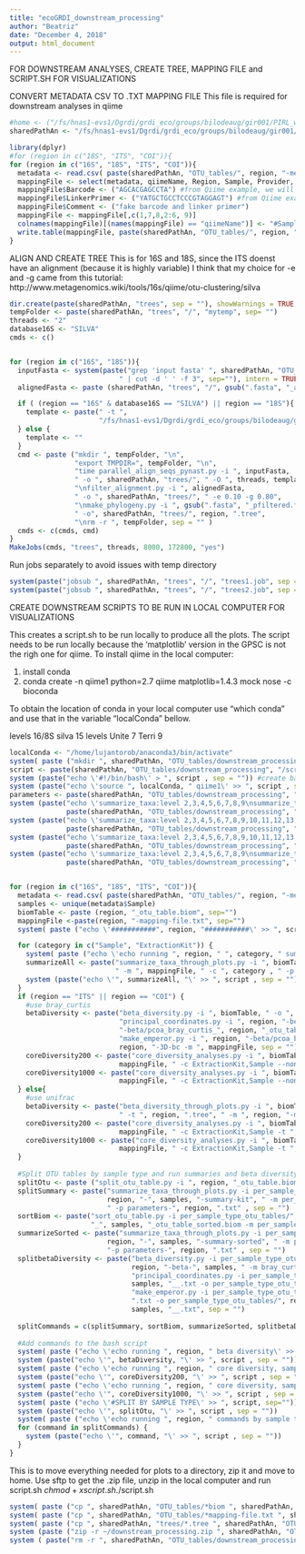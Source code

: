 ```yaml
---
title: "ecoGRDI_downstream_processing"
author: "Beatriz"
date: "December 4, 2018"
output: html_document
---
```


FOR DOWNSTREAM ANALYSES, CREATE TREE, MAPPING FILE and SCRIPT.SH FOR VISUALIZATIONS

CONVERT METADATA CSV TO .TXT MAPPING FILE
This file is required for downstream analyses in qiime

```r
#home <- ("/fs/hnas1-evs1/Dgrdi/grdi_eco/groups/bilodeaug/gir001/PIRL_working/ecoBiomics_Ian/")
sharedPathAn <- "/fs/hnas1-evs1/Dgrdi/grdi_eco/groups/bilodeaug/gir001/PIRL_working/ecoBiomics_Ian/"
```

```r
library(dplyr)
#for (region in c("18S", "ITS", "COI")){
for (region in c("16S", "18S", "ITS", "COI")){
  metadata <- read.csv( paste(sharedPathAn, "OTU_tables/", region, "-metadata.csv", sep=""))
  mappingFile <- select(metadata, qiimeName, Region, Sample, Provider, Experiment, ExtractionKit)
  mappingFile$Barcode <- ("AGCACGAGCCTA") #from Qiime example, we will NOT use this, but need to have it 
  mappingFile$LinkerPrimer <- ("YATGCTGCCTCCCGTAGGAGT") #from Qiime example, we will NOT use this, but need to have it
  mappingFile$Comment <- ("fake barcode and linker primer")
  mappingFile <- mappingFile[,c(1,7,8,2:6, 9)]
  colnames(mappingFile)[(names(mappingFile) == "qiimeName")] <- "#SampleID"
  write.table(mappingFile, paste(sharedPathAn, "OTU_tables/", region, "-mapping-file.txt", sep=""), sep="\t", row.names = F, quote = F) 
}
```

ALIGN AND CREATE TREE
This is for 16S and 18S, since the ITS doenst have an alignment 
(because it is highly variable)
I think that my choice for -e and -g came from this tutorial:
http://www.metagenomics.wiki/tools/16s/qiime/otu-clustering/silva

```r
dir.create(paste(sharedPathAn, "trees", sep = ""), showWarnings = TRUE, recursive = FALSE) 
tempFolder <- paste(sharedPathAn, "trees", "/", "mytemp", sep= "")
threads <- "2"
database16S <- "SILVA"
cmds <- c()


for (region in c("16S", "18S")){
  inputFasta <- system(paste("grep 'input fasta' ", sharedPathAn, "OTU_tables/", region, "-analysis-notes.txt",
                           " | cut -d ' ' -f 3", sep=""), intern = TRUE)
  alignedFasta <- paste (sharedPathAn, "trees", "/", gsub(".fasta", "_aligned.fasta", basename(inputFasta)), sep="" )

  if ( (region == "16S" & database16S == "SILVA") || region == "18S"){
    template <- paste(" -t ", 
                      "/fs/hnas1-evs1/Dgrdi/grdi_eco/groups/bilodeaug/gir001/PIRL_working/References/databases/SILVA_132_QIIME_release/core_alignment/80_core_alignment.fna", sep = "")
  } else {
    template <- ""
  }
  cmd <- paste ("mkdir ", tempFolder, "\n",
                "export TMPDIR=", tempFolder, "\n",
                "time parallel_align_seqs_pynast.py -i ", inputFasta, 
                " -o ", sharedPathAn, "trees/", " -O ", threads, template,
                "\nfilter_alignment.py -i ", alignedFasta,
                " -o ", sharedPathAn, "trees/", " -e 0.10 -g 0.80",
                "\nmake_phylogeny.py -i ", gsub(".fasta", "_pfiltered.fasta", alignedFasta),
                " -o", sharedPathAn, "trees/", region, ".tree",
                "\nrm -r ", tempFolder, sep = "" )
  cmds <- c(cmds, cmd)
}
MakeJobs(cmds, "trees", threads, 8000, 172800, "yes")

```

Run jobs separately to avoid issues with temp directory
```r
system(paste("jobsub ", sharedPathAn, "trees", "/", "trees1.job", sep = ""))
system(paste("jobsub ", sharedPathAn, "trees", "/", "trees2.job", sep = ""))

```

CREATE DOWNSTREAM SCRIPTS TO BE RUN IN LOCAL COMPUTER FOR VISUALIZATIONS

This creates a script.sh to be run locally to produce all the plots. 
The script needs to be run locally because the 'matplotlib' version in the GPSC is not the righ one for qiime.
To install qiime in the local computer:

1. install conda
2. conda create -n qiime1 python=2.7 qiime matplotlib=1.4.3 mock nose -c bioconda

To obtain the location of conda in your local computer use "which conda"
and use that in the variable "localConda" bellow. 

levels 
16/8S silva 15 levels
Unite 7
Terri 9

```r
localConda <- "/home/lujantorob/anaconda3/bin/activate" 
system( paste ("mkdir ", sharedPathAn, "OTU_tables/downstream_processing", sep=""))
script <- paste(sharedPathAn, "OTU_tables/downstream_processing", "/script.sh", sep="")
system (paste("echo \'#!/bin/bash\' > ", script , sep = "")) #create bash script
system (paste("echo \'source ", localConda, " qiime1\' >> ", script , sep = "")) #activate environment w script
parameters <- paste(sharedPathAn, "OTU_tables/downstream_processing", "/script.sh", sep="")
system (paste("echo \'summarize_taxa:level 2,3,4,5,6,7,8,9\nsummarize_taxa:upper_percentage 0.001' > ", 
              paste(sharedPathAn, "OTU_tables/downstream_processing", "/parameters-COI.txt", sep="") , sep = "")) 
system (paste("echo \'summarize_taxa:level 2,3,4,5,6,7,8,9,10,11,12,13,14,15\nsummarize_taxa:upper_percentage 0.001' > ", 
              paste(sharedPathAn, "OTU_tables/downstream_processing", "/parameters-16S.txt", sep="") , sep = "")) 
system (paste("echo \'summarize_taxa:level 2,3,4,5,6,7,8,9,10,11,12,13,14,15\nsummarize_taxa:upper_percentage 0.001' > ", 
              paste(sharedPathAn, "OTU_tables/downstream_processing", "/parameters-18S.txt", sep="") , sep = "")) 
system (paste("echo \'summarize_taxa:level 2,3,4,5,6,7,8,9\nsummarize_taxa:upper_percentage 0.001' > ", 
              paste(sharedPathAn, "OTU_tables/downstream_processing", "/parameters-ITS.txt", sep="") , sep = "")) 


for (region in c("16S", "18S", "ITS", "COI")){
  metadata <- read.csv( paste(sharedPathAn, "OTU_tables/", region, "-metadata.csv", sep=""))
  samples <- unique(metadata$Sample)
  biomTable <- paste (region, "_otu_table.biom", sep="")
  mappingFile <-paste(region, "-mapping-file.txt", sep="")
  system( paste ("echo \'###########", region, "###########\' >> ", script, sep=""))

  for (category in c("Sample", "ExtractionKit")) {
    system( paste ("echo \'echo running ", region, " ", category, " summary\' >> ", script, sep=""))
    summarizeAll <- paste("summarize_taxa_through_plots.py -i ", biomTable, " -o ", region, "-summary-", category, 
                          " -m ", mappingFile, " -c ", category , " -p parameters-", region, ".txt" , sep = "")
    system (paste("echo \'", summarizeAll, "\' >> ", script , sep = ""))
  }
  if (region == "ITS" || region == "COI") {
    #use bray_curtis
    betaDiversity <- paste("beta_diversity.py -i ", biomTable, " -o ", region, "-beta -m bray_curtis\n",
                           "principal_coordinates.py -i ", region, "-beta/bray_curtis_", region, "_otu_table.txt -o ", region, 
                           "-beta/pcoa_bray_curtis_", region, "_otu_table.txt\n", 
                           "make_emperor.py -i ", region, "-beta/pcoa_bray_curtis_", region, "_otu_table.txt -o ", 
                           region, "-3D-bc -m ", mappingFile, sep = "")
    coreDiversity200 <- paste("core_diversity_analyses.py -i ", biomTable, " -o ", region, "-core-output-200 -m ",
                           mappingFile, " -c ExtractionKit,Sample --nonphylogenetic_diversity -e 200", sep = "")
    coreDiversity1000 <- paste("core_diversity_analyses.py -i ", biomTable, " -o ", region, "-core-output-1000 -m ",
                           mappingFile, " -c ExtractionKit,Sample --nonphylogenetic_diversity -e 1000", sep = "")
  } else{
    #use unifrac
    betaDiversity <- paste("beta_diversity_through_plots.py -i ", biomTable, " -o ", region, "-beta", 
                           " -t ", region, ".tree", " -m ", region, "-mapping-file.txt", sep = "")
    coreDiversity200 <- paste("core_diversity_analyses.py -i ", biomTable, " -o ", region, "-core-output-200 -m ",
                           mappingFile, " -c ExtractionKit,Sample -t ", region, ".tree -e 200", sep = "")
    coreDiversity1000 <- paste("core_diversity_analyses.py -i ", biomTable, " -o ", region, "-core-output-1000 -m ",
                           mappingFile, " -c ExtractionKit,Sample -t ", region, ".tree -e 1000", sep = "")
  }
  
  #Split OTU tables by sample type and run summaries and beta diversity 
  splitOtu <- paste ("split_otu_table.py -i ", region, "_otu_table.biom -m ", region, "-mapping-file.txt -f Sample -o per_sample_type_otu_tables", sep="")
  splitSummary <- paste("summarize_taxa_through_plots.py -i per_sample_type_otu_tables/", region, "_otu_table__Sample_", samples, "__.biom -o per_sample_type_otu_tables/",
                        region, "-", samples, "-summary-kit", " -m per_sample_type_otu_tables/", region, "-mapping-file__Sample_", samples, "__.txt -c ExtractionKit", 
                        " -p parameters-", region, ".txt" , sep = "")
  sortBiom <- paste("sort_otu_table.py -i per_sample_type_otu_tables/", region, "_otu_table__Sample_", samples, "__.biom -o per_sample_type_otu_tables/", region,
                    "_", samples, "_otu_table_sorted.biom -m per_sample_type_otu_tables/", region, "-mapping-file__Sample_", samples, "__.txt -s SampleID",  sep = "")
  summarizeSorted <- paste("summarize_taxa_through_plots.py -i per_sample_type_otu_tables/", region, "_", samples, "_otu_table_sorted.biom -o per_sample_type_otu_tables/",
                        region, "-", samples, "-summary-sorted", " -m per_sample_type_otu_tables/", region, "-mapping-file__Sample_", samples, "__.txt ", 
                        "-p parameters-", region, ".txt" , sep = "")
  splitbetaDiversity <- paste("beta_diversity.py -i per_sample_type_otu_tables/", region, "_otu_table__Sample_", samples, "__.biom -o per_sample_type_otu_tables/",
                              region, "-beta-", samples, " -m bray_curtis\n",
                              "principal_coordinates.py -i per_sample_type_otu_tables/", region, "-beta-", samples, "/bray_curtis_", region, "_otu_table__Sample_",
                              samples, "__.txt -o per_sample_type_otu_tables/", region, "-beta-", samples, "/pcoa_bray_curtis_", region, "_", samples, ".txt\n", 
                              "make_emperor.py -i per_sample_type_otu_tables/", region, "-beta-", samples, "/pcoa_bray_curtis_", region, "_", samples, 
                              ".txt -o per_sample_type_otu_tables/", region, "-", samples, "-3D-bc -m per_sample_type_otu_tables/", region, "-mapping-file__Sample_",
                              samples, "__.txt", sep = "")
  
  splitCommands = c(splitSummary, sortBiom, summarizeSorted, splitbetaDiversity)
  
  #Add commands to the bash script
  system( paste ("echo \'echo running ", region, " beta diversity\' >> ", script, sep=""))
  system (paste("echo \'", betaDiversity, "\' >> ", script , sep = ""))
  system( paste ("echo \'echo running ", region, " core diversity, sampling depth 200\' >> ", script, sep=""))
  system (paste("echo \'", coreDiversity200, "\' >> ", script , sep = ""))
  system( paste ("echo \'echo running ", region, " core diversity, sampling depth 1000\' >> ", script, sep=""))
  system (paste("echo \'", coreDiversity1000, "\' >> ", script , sep = ""))
  system( paste ("echo \'#SPLIT BY SAMPLE TYPE\' >> ", script, sep=""))
  system (paste("echo \'", splitOtu, "\' >> ", script , sep = ""))
  system( paste ("echo \'echo running ", region, " commands by sample type\' >> ", script, sep=""))
  for (command in splitCommands) {
    system (paste("echo \'", command, "\' >> ", script , sep = ""))
  }
}
```

This is to move everything needed for plots to a directory, zip it and move to home. 
Use sftp to get the .zip file, unzip in the local computer and run script.sh
$chmod +x script.sh
$./script.sh

```r
system( paste ("cp ", sharedPathAn, "OTU_tables/*biom ", sharedPathAn, "OTU_tables/downstream_processing", sep=""))
system( paste ("cp ", sharedPathAn, "OTU_tables/*mapping-file.txt ", sharedPathAn, "OTU_tables/downstream_processing", sep=""))
system( paste ("cp ", sharedPathAn, "trees/*.tree ", sharedPathAn, "OTU_tables/downstream_processing", sep=""))
system (paste ("zip -r ~/downstream_processing.zip ", sharedPathAn, "OTU_tables/downstream_processing", sep=""))
system ( paste("rm -r ", sharedPathAn, "OTU_tables/downstream_processing", sep=""))
```



